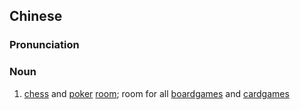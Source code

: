==Chinese==
{{zh-forms|type=21}}

===Pronunciation===
{{zh-pron
|m=qípái室
|cat=n
}}

===Noun===
{{zh-noun}}

# [[chess]] and [[poker]] [[room]]; room for all [[boardgames]] and [[cardgames]]